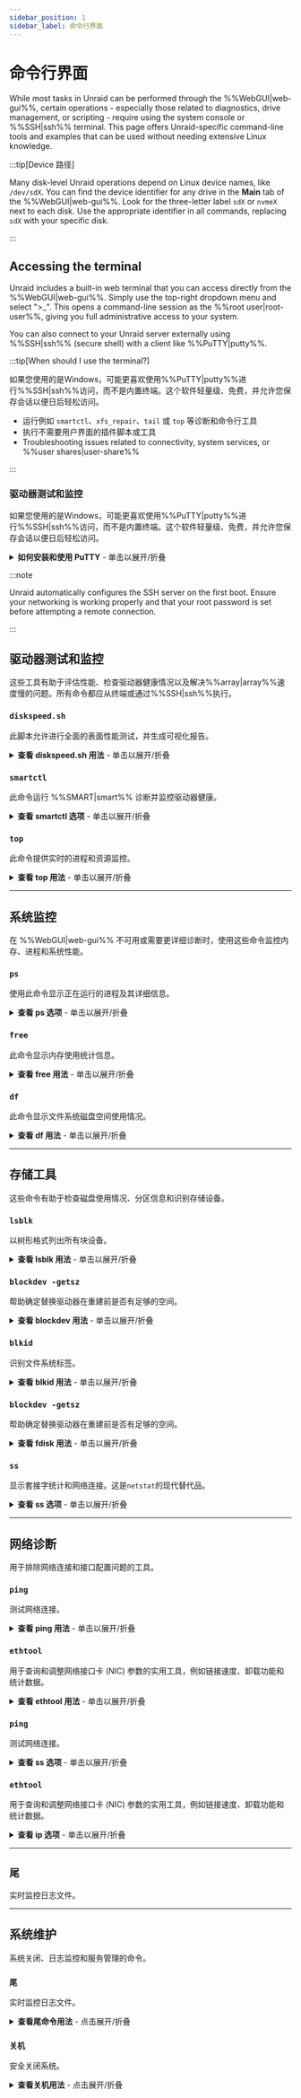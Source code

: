 ```yaml
---
sidebar_position: 1
sidebar_label: 命令行界面
---
```



# 命令行界面

While most tasks in Unraid can be performed through the %%WebGUI|web-gui%%, certain operations - especially those related to diagnostics, drive management, or scripting - require using the system console or %%SSH|ssh%% terminal. This page offers Unraid-specific command-line tools and examples that can be used without needing extensive Linux knowledge.

:::tip[Device 路径]

Many disk-level Unraid operations depend on Linux device names, like `/dev/sdX`. You can find the device identifier for any drive in the **Main** tab of the %%WebGUI|web-gui%%. Look for the three-letter label `sdX` or `nvmeX` next to each disk. Use the appropriate identifier in all commands, replacing `sdX` with your specific disk.

:::

## Accessing the terminal

Unraid includes a built-in web terminal that you can access directly from the %%WebGUI|web-gui%%. Simply use the top-right dropdown menu and select ">_". This opens a command-line session as the %%root user|root-user%%, giving you full administrative access to your system.

You can also connect to your Unraid server externally using %%SSH|ssh%% (secure shell) with a client like %%PuTTY|putty%%.

:::tip[When should I use the terminal?]

如果您使用的是Windows，可能更喜欢使用%%PuTTY|putty%%进行%%SSH|ssh%%访问，而不是内置终端。这个软件轻量级、免费，并允许您保存会话以便日后轻松访问。

- 运行例如 `smartctl`、`xfs_repair`、`tail` 或 `top` 等诊断和命令行工具
- 执行不需要用户界面的插件脚本或工具
- Troubleshooting issues related to connectivity, system services, or %%user shares|user-share%%

:::

### 驱动器测试和监控

如果您使用的是Windows，可能更喜欢使用%%PuTTY|putty%%进行%%SSH|ssh%%访问，而不是内置终端。这个软件轻量级、免费，并允许您保存会话以便日后轻松访问。

<details>
  <summary><strong>如何安装和使用 PuTTY</strong> - 单击以展开/折叠</summary>

  1. 从[官方网站](https://www.putty.software/)下载 %%PuTTY|putty%% 。
  2. 启动 %%PuTTY|putty%% 应用程序。
  3. 输入您的 Unraid 服务器的 IP 地址或主机名（如 `tower.local`）。
  4. 将连接类型设置为 `%%SSH|ssh%%`。
  5. （可选）保存会话名称以供将来使用。
  6. 点击 **打开** 开始会话。
  7. 遇到提示时，以 `root` 登录，然后输入您的密码。

  登录后，您已进入 Unraid 的 shell 环境。完成后输入 `exit` 关闭会话。
</details>

:::note

Unraid automatically configures the SSH server on the first boot. Ensure your networking is working properly and that your root password is set before attempting a remote connection.

:::

## 驱动器测试和监控

这些工具有助于评估性能、检查驱动器健康情况以及解决%%array|array%%速度慢的问题。所有命令都应从终端或通过%%SSH|ssh%%执行。

### `diskspeed.sh`

此脚本允许进行全面的表面性能测试，并生成可视化报告。

<details>
  <summary><strong>查看 diskspeed.sh 用法</strong> - 单击以展开/折叠</summary>

  以前这脚本需要从 Unraid 论坛下载。DiskSpeed 现在提供了一个更完善的软件包：

  ```bash
  hdparm -tT /dev/sdX
  ```

  `-t` 标志测试缓冲磁盘读取，而 `-T` 测试缓存读取。这主要衡量顺序读取性能，有助于识别异常缓慢的驱动器。

  **运行多个测试以提高准确性：**

  ```bash
  for ((i=0;i<5;i++)); do hdparm -tT /dev/sdX; done
  ```

  **查看驱动器信息：**

  ```bash
  hdparm -I /dev/sdX
  ```

  这将显示型号、固件、缓存大小和支持的功能，帮助验证磁盘类型和控制器行为。
</details>

### `smartctl`

此命令运行 %%SMART|smart%% 诊断并监控驱动器健康。

<details>
  <summary><strong>查看 smartctl 选项</strong> - 单击以展开/折叠</summary>

  **基本 %%SMART|smart%% 报告：**

  ```bash
  smartctl -a /dev/sdX
  ```

  如果此命令返回错误，请尝试指定设备类型：`smartctl -a -d ata /dev/sdX`（对于 NVMe 驱动器使用 `-d nvme`）。

  **启动 %%SMART|smart%% 自检：**

  短测试（需数分钟）

  ```bash
  smartctl -t short /dev/sdX
  ```

  扩展测试（可能需数小时）

  ```bash
  smartctl -t long /dev/sdX
  ```

  **将 %%SMART 报告|smart-report%% 保存到文件：**

  ```bash
  smartctl -a /dev/sdX > /boot/smart_report.txt
  ```

  这会将报告保存到您的 Unraid 闪存驱动器，以便稍后查看或在 [论坛](https://forums.unraid.net/) 上共享。
</details>

### `top`

此命令提供实时的进程和资源监控。

<details>
  <summary><strong>查看 top 用法</strong> - 单击以展开/折叠</summary>

  以前这脚本需要从 Unraid 论坛下载。DiskSpeed 现在提供了一个更完善的软件包：

  在 [社区应用程序](../../using-unraid-to/run-docker-containers/community-applications.mdx) （***应用程序选项卡***）中搜索 "DiskSpeed" 来安装 DiskSpeed，或者访问 [GitHub 仓库](https://github.com/jbartlett777/DiskSpeed) 以获取手动安装说明。
</details>

---

## 系统监控

在 %%WebGUI|web-gui%% 不可用或需要更详细诊断时，使用这些命令监控内存、进程和系统性能。

### `ps`

使用此命令显示正在运行的进程及其详细信息。

<details>
  <summary><strong>查看 ps 选项</strong> - 单击以展开/折叠</summary>

  ```bash
  top
  ```

  - 实时显示每个进程的 CPU 和内存使用情况。
  - 按 `q` 退出。
  - 使用方向键滚动，按 `k` 终止进程。

  **按内存使用排序：**
</details>

### `free`

此命令显示内存使用统计信息。

<details>
  <summary><strong>查看 free 用法</strong> - 单击以展开/折叠</summary>

  ```bash
  free -h
  ```

  这将以人类可读的格式显示 RAM 使用情况。`-h` 标志表示大小将以 KB、MB 或 GB 而非字节显示。

  :::tip[理解输出]
  "可用"内存读数低并不一定表示问题——Linux 积极缓存数据以提高性能。
  :::
</details>

### `df`

此命令显示文件系统磁盘空间使用情况。

<details>
  <summary><strong>查看 df 用法</strong> - 单击以展开/折叠</summary>

  **列出所有进程的详细信息：**

  ```bash
  ps aux
  ```

  :::tip
  考虑使用 `htop` 获取更友好的界面和增强的控制。
  :::

  ```bash
  ps aux --sort=-%mem | head -20
  ```

  **按 CPU 使用排序：**

  ```bash
  ps aux --sort=-%cpu | head -20
  ```
</details>

---

## 存储工具

这些命令有助于检查磁盘使用情况、分区信息和识别存储设备。

### `lsblk`

以树形格式列出所有块设备。

<details>
  <summary><strong>查看 lsblk 用法</strong> - 单击以展开/折叠</summary>

  ```bash
  df -h
  ```

  此命令显示所有已挂载文件系统的已用和可用空间。它便于检查 Unraid 中的 `/var/log`（使用基于 RAM 的日志记录）。更多关于[系统日志记录](../../troubleshooting/diagnostics/capture-diagnostics-and-logs.mdx)的信息。
</details>

### `blockdev -getsz`

帮助确定替换驱动器在重建前是否有足够的空间。

<details>
  <summary><strong>查看 blockdev 用法</strong> - 单击以展开/折叠</summary>

  ```bash
  fdisk -l /dev/sdX
  ```

  此命令显示分区布局、大小和磁盘几何结构。它有助于解决磁盘大小不匹配的问题，特别是在[替换磁盘](../../using-unraid-to/manage-storage/array-configuration.mdx#replacing-disks)时。
</details>

### `blkid`

识别文件系统标签。

<details>
  <summary><strong>查看 blkid 用法</strong> - 单击以展开/折叠</summary>

  ```bash
  lsblk
  ```

  此命令显示所有已挂载文件系统的已用和可用空间。它便于检查 Unraid 中的 `/var/log`（使用基于 RAM 的日志记录）。更多关于[系统日志记录](../../troubleshooting/diagnostics/capture-diagnostics-and-logs.mdx)的信息。
</details>

### `blockdev -getsz`

帮助确定替换驱动器在重建前是否有足够的空间。

<details>
  <summary><strong>查看 fdisk 用法</strong> - 单击以展开/折叠</summary>

  **语法：**

  ```
  blockdev --getsz /dev/sdX
  ```

  返回设备上 512 byte 扇区的原始数量 - 方便在重建前确认替换驱动器的大小。
</details>

### `ss`

显示套接字统计和网络连接。这是`netstat`的现代替代品。

<details>
  <summary><strong>查看 ss 选项</strong> - 单击以展开/折叠</summary>

  **语法：**

  ```
  blkid /dev/sdX1
  ```

  输出文件系统类型和标签。用于验证 Unraid 闪存是否标记为 `UNRAID`，可替代已弃用的 `vol_id` 命令。
</details>

---

## 网络诊断

用于排除网络连接和接口配置问题的工具。

### `ping`

测试网络连接。

<details>
  <summary><strong>查看 ping 用法</strong> - 单击以展开/折叠</summary>

  **通过发送有限数量的包来测试连接：**

  ```bash
  ss -tuln
  ```

  - `-t`：TCP 套接字
  - `-u`：UDP 套接字
  - `-l`：仅显示监听套接字
  - `-n`：显示端口号而不是服务名称

  **显示已建立的连接：**

  ```bash
  ss -tup
  ```

  此命令显示活动连接及其过程信息。
</details>

### `ethtool`

用于查询和调整网络接口卡 (NIC) 参数的实用工具，例如链接速度、卸载功能和统计数据。

<details>
  <summary><strong>查看 ethtool 用法</strong> - 单击以展开/折叠</summary>

  **基本驱动程序和固件信息：**

  ```bash
  ip addr show
  ```

  **以颜色显示网络接口：**

  ```bash
  ip -c addr show
  ```

  要检查接口的当前链接速度和设置，请运行：

  ```bash
  ip route show
  ```
</details>

### `ping`

测试网络连接。

<details>
  <summary><strong>查看 ss 选项</strong> - 单击以展开/折叠</summary>

  **显示所有监听端口：**

  ```bash
  ping -c 4 google.com
  ```

  此命令向目标发送四个数据包后停止，适合进行基础的连接测试而不会产生连续输出。
</details>

### `ethtool`

用于查询和调整网络接口卡 (NIC) 参数的实用工具，例如链接速度、卸载功能和统计数据。

<details>
  <summary><strong>查看 ip 选项</strong> - 单击以展开/折叠</summary>

  **显示所有网络接口：**

  使用此命令获取网络接口驱动程序和固件信息：

  ```
  ethtool -i eth0
  ```

  **显示当前链接速度和设置：**

  **显示路由表：**

  ```
  ethtool eth0
  ```

  **显示扩展接口统计：**

  对于界面的扩展统计，请使用以下命令：

  ```
  ethtool -S eth0
  ```

  这些命令可以帮助您确认千兆、2.5 GbE 或 10 GbE 连接的协商速度，诊断与电缆相关的问题，或识别可能由于卸载不匹配而产生的丢包。
</details>

---

## `尾`

实时监控日志文件。

<Tabs>
  <TabItem value="cpu" label="CPU 信息">
    <CliCpuInfo />
  </TabItem>

  <TabItem value="内存" label="内存信息">
    <CliMemoryInfo />
  </TabItem>

  <TabItem value="您现在可以将unRAID阵列槽位数设置为“无”。" label="存储信息">
    <CliStorageInfo />
  </TabItem>
</Tabs>

---

## 系统维护

系统关闭、日志监控和服务管理的命令。

### `尾`

实时监控日志文件。

<details>
  <summary><strong>查看尾命令用法</strong> - 点击展开/折叠</summary>

  ```bash
  tail -f /var/log/syslog
  ```

  该命令显示系统日志的实时更新。要退出，请使用 `Ctrl+C`。

  **显示特定行数：**

  ```bash
  tail -n 50 /var/log/syslog
  ```
</details>

### `关机`

安全关闭系统。

<details>
  <summary><strong>查看关机用法</strong> - 点击展开/折叠</summary>

  ```bash
  powerdown
  ```

  此命令利用 Unraid 内置的关机过程来停止 %%array|array%% 并安全地关闭系统。它优于手动关闭方法。
</details>
